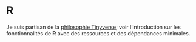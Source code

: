 

# **R** {-}


Je suis partisan de la [philosophie Tinyverse](https://raw.githubusercontent.com/eddelbuettel/gsir-te/master/docs/Getting-Started-in-R.pdf); voir l'introduction sur les fonctionnalités de **R** avec des ressources et des dépendances minimales.
